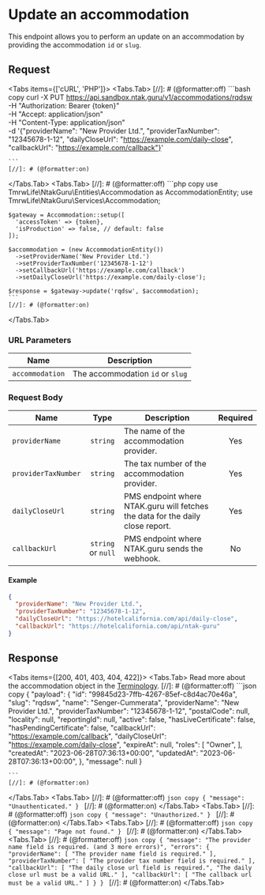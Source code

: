 
# Update an accommodation

This endpoint allows you to perform an update on an accommodation by providing the accommodation `id` or `slug`.

## Request

<Protocol method="PUT" path="/v1/accommodations/{accommodation}" />
<Protocol method="PATCH" path="/v1/accommodations/{accommodation}" />

<Tabs items={['cURL', 'PHP']}>
  <Tabs.Tab>
    [//]: # (@formatter:off)
    ```bash copy
    curl -X PUT https://api.sandbox.ntak.guru/v1/accommodations/rqdsw \
      -H "Authorization: Bearer {token}" \
      -H "Accept: application/json" \
      -H "Content-Type: application/json" \
      -d '{"providerName": "New Provider Ltd.", "providerTaxNumber": "12345678-1-12", "dailyCloseUrl": "https://example.com/daily-close", "callbackUrl": "https://example.com/callback"}'

    ```
    [//]: # (@formatter:on)
  </Tabs.Tab>
  <Tabs.Tab>
    [//]: # (@formatter:off)
    ```php copy
    use TmrwLife\NtakGuru\Entities\Accommodation as AccommodationEntity;
    use TmrwLife\NtakGuru\Services\Accommodation;

    $gateway = Accommodation::setup([
      'accessToken' => {token},
      'isProduction' => false, // default: false
    ]);

    $accommodation = (new AccommodationEntity())
      ->setProviderName('New Provider Ltd.')
      ->setProviderTaxNumber('12345678-1-12')
      ->setCallbackUrl('https://example.com/callback')
      ->setDailyCloseUrl('https://example.com/daily-close');

    $response = $gateway->update('rqdsw', $accommodation);
    ```
    [//]: # (@formatter:on)
  </Tabs.Tab>
</Tabs>

### URL Parameters

| Name            | Description                      |
|-----------------|----------------------------------|
| `accommodation` | The accommodation `id` or `slug` |

### Request Body

| Name                |        Type        | Description                                                                    | Required |
|---------------------|:------------------:|--------------------------------------------------------------------------------|:--------:|
| `providerName`      |      `string`      | The name of the accommodation provider.                                        |   Yes    |
| `providerTaxNumber` |      `string`      | The tax number of the accommodation provider.                                  |   Yes    |
| `dailyCloseUrl`     |      `string`      | PMS endpoint where NTAK.guru will fetches the data for the daily close report. |   Yes    |
| `callbackUrl`       | `string` or `null` | PMS endpoint where NTAK.guru sends the webhook.                                |    No    |

#### Example

```json
{
  "providerName": "New Provider Ltd.",
  "providerTaxNumber": "12345678-1-12",
  "dailyCloseUrl": "https://hotelcalifornia.com/api/daily-close",
  "callbackUrl": "https://hotelcalifornia.com/api/ntak-guru"
}
```

## Response

<Tabs items={[200, 401, 403, 404, 422]}>
  <Tabs.Tab>
    <Callout type="info" emoji="ℹ️">
      Read more about the accommodation object in the [Terminology](/terminology/accommodation).
    </Callout>
    [//]: # (@formatter:off)
    ```json copy
    {
      "payload": {
        "id": "99845d23-7ffb-4267-85ef-c8d4ac70e46a",
        "slug": "rqdsw",
        "name": "Senger-Cummerata",
        "providerName": "New Provider Ltd.",
        "providerTaxNumber": "12345678-1-12",
        "postalCode": null,
        "locality": null,
        "reportingId": null,
        "active": false,
        "hasLiveCertificate": false,
        "hasPendingCertificate": false,
        "callbackUrl": "https://example.com/callback",
        "dailyCloseUrl": "https://example.com/daily-close",
        "expireAt": null,
        "roles": [
          "Owner",
        ],
        "createdAt": "2023-06-28T07:36:13+00:00",
        "updatedAt": "2023-06-28T07:36:13+00:00",
      },
      "message": null
    }

    ```
    [//]: # (@formatter:on)
  </Tabs.Tab>
  <Tabs.Tab>
    [//]: # (@formatter:off)
    ```json copy
    {
      "message": "Unauthenticated."
    }
    ```
    [//]: # (@formatter:on)
  </Tabs.Tab>
  <Tabs.Tab>
    [//]: # (@formatter:off)
    ```json copy
    {
      "message": "Unauthorized."
    }
    ```
    [//]: # (@formatter:on)
  </Tabs.Tab>
  <Tabs.Tab>
    [//]: # (@formatter:off)
    ```json copy
    {
      "message": "Page not found."
    }
    ```
    [//]: # (@formatter:on)
  </Tabs.Tab>
  <Tabs.Tab>
    [//]: # (@formatter:off)
    ```json copy
    {
      "message": "The provider name field is required. (and 3 more errors)",
      "errors": {
        "providerName": [
          "The provider name field is required."
        ],
        "providerTaxNumber": [
          "The provider tax number field is required."
        ],
        "callbackUrl": [
          "The daily close url field is required.",
          "The daily close url must be a valid URL."
        ],
        "callbackUrl": [
          "The callback url must be a valid URL."
        ]
      }
    }
    ```
    [//]: # (@formatter:on)
  </Tabs.Tab>
</Tabs>
